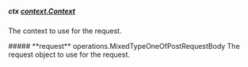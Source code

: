 
##### **ctx** [context.Context](https://pkg.go.dev/context#Context)
The context to use for the request.

<Collapsible>
    ##### **request** operations.MixedTypeOneOfPostRequestBody
    The request object to use for the request.
    <Collapsible.Break/>
    <MixedTypeOneOfPostRequestBody/>
</Collapsible>

